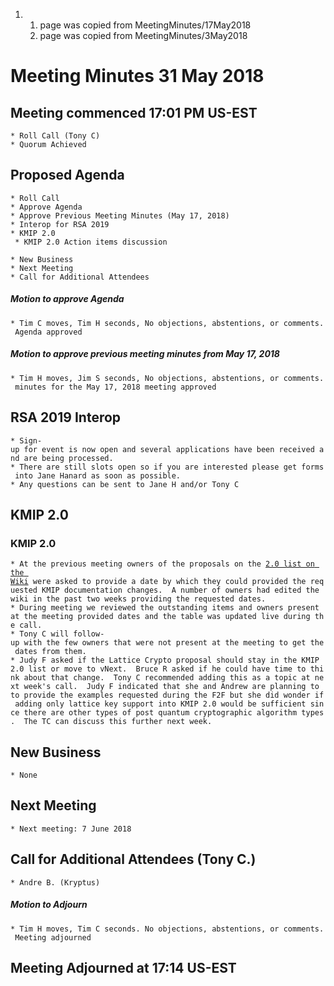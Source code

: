 ## page was copied from MeetingMinutes/17May2018
## page was copied from MeetingMinutes/3May2018
= Meeting Minutes 31 May 2018 =
== Meeting commenced 17:01 PM US-EST ==
 * Roll Call (Tony C)
 * Quorum Achieved

== Proposed Agenda ==
 * Roll Call
 * Approve Agenda
 * Approve Previous Meeting Minutes (May 17, 2018)
 * Interop for RSA 2019
 * KMIP 2.0
  * KMIP 2.0 Action items discussion

 * New Business
 * Next Meeting
 * Call for Additional Attendees

===== Motion to approve Agenda =====
 * Tim C moves, Tim H seconds, No objections, abstentions, or comments. Agenda approved

===== Motion to approve previous meeting minutes from May 17, 2018 =====
 * Tim H moves, Jim S seconds, No objections, abstentions, or comments. minutes for the May 17, 2018 meeting approved

== RSA 2019 Interop ==
 * Sign-up for event is now open and several applications have been received and are being processed.
 * There are still slots open so if you are interested please get forms into Jane Hanard as soon as possible.
 * Any questions can be sent to Jane H and/or Tony C

== KMIP 2.0 ==
=== KMIP 2.0 ===
 * At the previous meeting owners of the proposals on the [[https://wiki.oasis-open.org/kmip/2.0|2.0 list on the Wiki]] were asked to provide a date by which they could provided the requested KMIP documentation changes.  A number of owners had edited the wiki in the past two weeks providing the requested dates.
 * During meeting we reviewed the outstanding items and owners present at the meeting provided dates and the table was updated live during the call.
 * Tony C will follow-up with the few owners that were not present at the meeting to get the dates from them.
 * Judy F asked if the Lattice Crypto proposal should stay in the KMIP 2.0 list or move to vNext.  Bruce R asked if he could have time to think about that change.  Tony C recommended adding this as a topic at next week's call.  Judy F indicated that she and Andrew are planning to to provide the examples requested during the F2F but she did wonder if adding only lattice key support into KMIP 2.0 would be sufficient since there are other types of post quantum cryptographic algorithm types.  The TC can discuss this further next week.

== New Business ==
 * None

== Next Meeting ==
 * Next meeting: 7 June 2018

== Call for Additional Attendees (Tony C.) ==
 * Andre B. (Kryptus)

===== Motion to Adjourn =====
 * Tim H moves, Tim C seconds. No objections, abstentions, or comments. Meeting adjourned

== Meeting Adjourned at 17:14 US-EST ==
